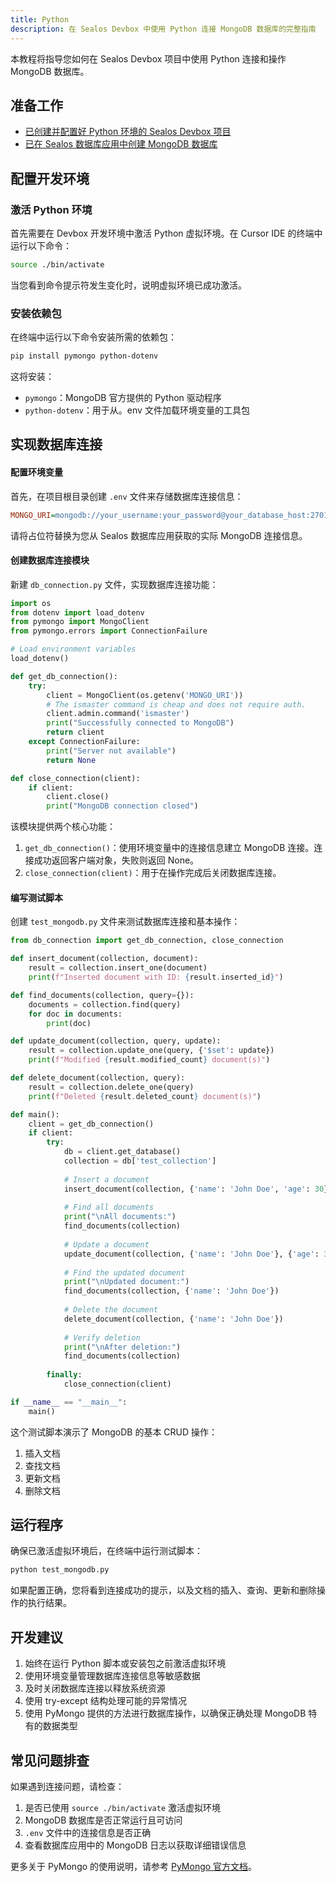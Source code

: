 ```yaml
---
title: Python
description: 在 Sealos Devbox 中使用 Python 连接 MongoDB 数据库的完整指南
---
```


本教程将指导您如何在 Sealos Devbox 项目中使用 Python 连接和操作 MongoDB 数据库。

## 准备工作

- [已创建并配置好 Python 环境的 Sealos Devbox 项目](/docs/guides/fundamentals/create-a-project)
- [已在 Sealos 数据库应用中创建 MongoDB 数据库](./)

## 配置开发环境

### 激活 Python 环境

首先需要在 Devbox 开发环境中激活 Python 虚拟环境。在 Cursor IDE 的终端中运行以下命令：

```bash
source ./bin/activate
```

当您看到命令提示符发生变化时，说明虚拟环境已成功激活。

### 安装依赖包

在终端中运行以下命令安装所需的依赖包：

```bash
pip install pymongo python-dotenv
```

这将安装：
- `pymongo`：MongoDB 官方提供的 Python 驱动程序
- `python-dotenv`：用于从。env 文件加载环境变量的工具包

## 实现数据库连接

<div className='steps [&_h4]:step'>

#### 配置环境变量

首先，在项目根目录创建 `.env` 文件来存储数据库连接信息：

```ini title=".env"
MONGO_URI=mongodb://your_username:your_password@your_database_host:27017/your_database_name?authSource=admin
```

请将占位符替换为您从 Sealos 数据库应用获取的实际 MongoDB 连接信息。

#### 创建数据库连接模块

新建 `db_connection.py` 文件，实现数据库连接功能：

```python title="db_connection.py"
import os
from dotenv import load_dotenv
from pymongo import MongoClient
from pymongo.errors import ConnectionFailure

# Load environment variables
load_dotenv()

def get_db_connection():
    try:
        client = MongoClient(os.getenv('MONGO_URI'))
        # The ismaster command is cheap and does not require auth.
        client.admin.command('ismaster')
        print("Successfully connected to MongoDB")
        return client
    except ConnectionFailure:
        print("Server not available")
        return None

def close_connection(client):
    if client:
        client.close()
        print("MongoDB connection closed")
```

该模块提供两个核心功能：

1. `get_db_connection()`：使用环境变量中的连接信息建立 MongoDB 连接。连接成功返回客户端对象，失败则返回 None。
2. `close_connection(client)`：用于在操作完成后关闭数据库连接。

#### 编写测试脚本

创建 `test_mongodb.py` 文件来测试数据库连接和基本操作：

```python title="test_mongodb.py"
from db_connection import get_db_connection, close_connection

def insert_document(collection, document):
    result = collection.insert_one(document)
    print(f"Inserted document with ID: {result.inserted_id}")

def find_documents(collection, query={}):
    documents = collection.find(query)
    for doc in documents:
        print(doc)

def update_document(collection, query, update):
    result = collection.update_one(query, {'$set': update})
    print(f"Modified {result.modified_count} document(s)")

def delete_document(collection, query):
    result = collection.delete_one(query)
    print(f"Deleted {result.deleted_count} document(s)")

def main():
    client = get_db_connection()
    if client:
        try:
            db = client.get_database()
            collection = db['test_collection']
            
            # Insert a document
            insert_document(collection, {'name': 'John Doe', 'age': 30})
            
            # Find all documents
            print("\nAll documents:")
            find_documents(collection)
            
            # Update a document
            update_document(collection, {'name': 'John Doe'}, {'age': 31})
            
            # Find the updated document
            print("\nUpdated document:")
            find_documents(collection, {'name': 'John Doe'})
            
            # Delete the document
            delete_document(collection, {'name': 'John Doe'})
            
            # Verify deletion
            print("\nAfter deletion:")
            find_documents(collection)
            
        finally:
            close_connection(client)

if __name__ == "__main__":
    main()
```

这个测试脚本演示了 MongoDB 的基本 CRUD 操作：

1. 插入文档
2. 查找文档
3. 更新文档
4. 删除文档

</div>

## 运行程序

确保已激活虚拟环境后，在终端中运行测试脚本：

```bash
python test_mongodb.py
```

如果配置正确，您将看到连接成功的提示，以及文档的插入、查询、更新和删除操作的执行结果。

## 开发建议

1. 始终在运行 Python 脚本或安装包之前激活虚拟环境
2. 使用环境变量管理数据库连接信息等敏感数据
3. 及时关闭数据库连接以释放系统资源
4. 使用 try-except 结构处理可能的异常情况
5. 使用 PyMongo 提供的方法进行数据库操作，以确保正确处理 MongoDB 特有的数据类型

## 常见问题排查

如果遇到连接问题，请检查：

1. 是否已使用 `source ./bin/activate` 激活虚拟环境
2. MongoDB 数据库是否正常运行且可访问
3. `.env` 文件中的连接信息是否正确
4. 查看数据库应用中的 MongoDB 日志以获取详细错误信息

更多关于 PyMongo 的使用说明，请参考 [PyMongo 官方文档](https://pymongo.readthedocs.io/)。